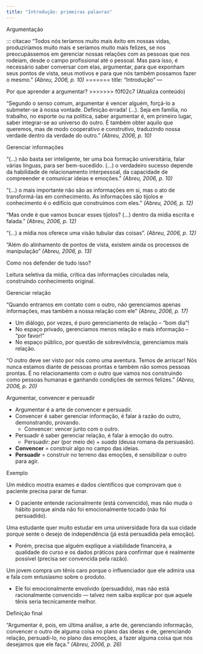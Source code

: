 ```yaml
---
title: "Introdução: primeiras palavras"
---
```


::: titulo-nao-numerado
Argumentação
:::

::: citacao
“Todos nós teríamos muito mais êxito em nossas vidas, produziríamos muito mais e seríamos muito mais felizes, se nos preocupássemos em gerenciar nossas relações com as pessoas que nos rodeiam, desde o campo profissional até o pessoal. Mas para isso, é necessário saber conversar com elas, argumentar, para que exponham seus pontos de vista, seus motivos e para que nós também possamos fazer o mesmo.” *(Abreu, 2006, p. 10)*
=======
title: "Introdução"
---


::: {.subtitulo-naonumerado}
Por que aprender a argumentar?
>>>>>>> f0f02c7 (Atualiza conteúdo)
:::


::: citacao
“Segundo o senso comum, argumentar é vencer alguém, forçá-lo a submeter-se à nossa vontade. Definição errada! (...). Seja em família, no trabalho, no esporte ou na política, saber argumentar é, em primeiro lugar, saber integrar-se ao universo do outro. É também obter aquilo que queremos, mas de modo cooperativo e construtivo, traduzindo nossa verdade dentro da verdade do outro.” *(Abreu, 2006, p. 10)*
:::


::: subtitulo-nao-numerado
Gerenciar informações
:::

::: citacao
“(...) não basta ser inteligente, ter uma boa formação universitária, falar várias línguas, para ser bem-sucedido. (...) o verdadeiro sucesso depende da habilidade de relacionamento interpessoal, da capacidade de compreender e comunicar ideias e emoções.” *(Abreu, 2006, p. 10)*
:::

::: citacao
“(...) o mais importante não são as informações em si, mas o ato de transformá-las em conhecimento. As informações são tijolos e conhecimento é o edifício que construímos com eles.” *(Abreu, 2006, p. 12)*
:::

::: citacao
“Mas onde é que vamos buscar esses tijolos? (...) dentro da mídia escrita e falada.” *(Abreu, 2006, p. 12)*
:::

::: citacao
“(...) a mídia nos oferece uma visão tubular das coisas”. *(Abreu, 2006, p. 12)*
:::

::: citacao
“Além do alinhamento de pontos de vista, existem ainda os processos de manipulação” *(Abreu, 2006, p. 13)*
:::

::: subtitulo-nao-numerado
Como nos defender de tudo isso?
:::

Leitura seletiva da mídia, crítica das informações circuladas nela, construindo conhecimento original.

::: subtitulo-nao-numerado
Gerenciar relação
:::

::: citacao
“Quando entramos em contato com o outro, não gerenciamos apenas informações, mas também a nossa relação com ele” *(Abreu, 2006, p. 17)*

- Um diálogo, por vezes, é puro gerenciamento de relação – “bom dia”!
- No espaço privado, gerenciamos menos relação e mais informação – “por favor!”
- No espaço público, por questão de sobrevivência, gerenciamos mais relação.
:::

::: citacao
“O outro deve ser visto por nós como uma aventura. Temos de arriscar! Nós nunca estamos diante de pessoas prontas e também não somos pessoas prontas. É no relacionamento com o outro que vamos nos construindo como pessoas humanas e ganhando condições de sermos felizes.” *(Abreu, 2006, p. 20)*
:::

::: subtitulo-nao-numerado
Argumentar, convencer e persuadir
:::

- Argumentar é a arte de convencer e persuadir.
- Convencer é saber gerenciar informação, é falar à razão do outro, demonstrando, provando.  
  - Convencer: vencer junto com o outro.
- Persuadir é saber gerenciar relação, é falar à emoção do outro.  
  - Persuadir: *per* (por meio de) + *suada* (deusa romana da persuasão).

- **Convencer** = construir algo no campo das ideias.
- **Persuadir** = construir no terreno das emoções, é sensibilizar o outro para agir.

::: subtitulo-nao-numerado
Exemplo
:::

Um médico mostra exames e dados científicos que comprovam que o paciente precisa parar de fumar.

- O paciente entende racionalmente (está convencido), mas não muda o hábito porque ainda não foi emocionalmente tocado (não foi persuadido).

Uma estudante quer muito estudar em uma universidade fora da sua cidade porque sente o desejo de independência (já está persuadida pela emoção).

- Porém, precisa que alguém explique a viabilidade financeira, a qualidade do curso e os dados práticos para confirmar que é realmente possível (precisa ser convencida pela razão).

Um jovem compra um tênis caro porque o influenciador que ele admira usa e fala com entusiasmo sobre o produto.

- Ele foi emocionalmente envolvido (persuadido), mas não está racionalmente convencido — talvez nem saiba explicar por que aquele tênis seria tecnicamente melhor.

::: subtitulo-nao-numerado
Definição final
:::

::: citacao
“Argumentar é, pois, em última análise, a arte de, gerenciando informação, convencer o outro de alguma coisa no plano das ideias e de, gerenciando relação, persuadi-lo, no plano das emoções, a fazer alguma coisa que nós desejamos que ele faça.” *(Abreu, 2006, p. 26)*
:::